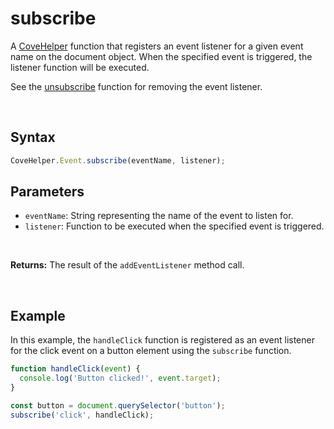 
<Meta
  title="Helpers/CoveHelper/Event/subscribe"
/>

# subscribe
A [CoveHelper](./?path=/docs/helpers-covehelper-covehelper-class--docs) function that registers an event listener for a given event name on the document object. When the specified event is triggered,
the listener function will be executed.

See the [unsubscribe](/?path=/docs/helpers-covehelper-event-unsubscribe--docs) function for removing the event listener.

&nbsp;
## Syntax
```js
CoveHelper.Event.subscribe(eventName, listener);
```

## Parameters
- `eventName`: String representing the name of the event to listen for.
- `listener`: Function to be executed when the specified event is triggered.
<br/>

**Returns:** The result of the `addEventListener` method call.

&nbsp;
## Example
In this example, the `handleClick` function is registered as an event listener for the click event on a button element using the `subscribe` function.
```js
function handleClick(event) {
  console.log('Button clicked!', event.target);
}

const button = document.querySelector('button');
subscribe('click', handleClick);
```
